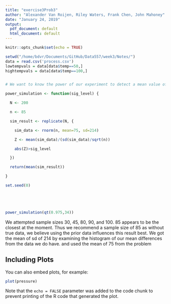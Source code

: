 ```yaml
---
title: "exercise3Prob3"
author: "Alexander Van Roijen, Riley Waters, Frank Chen, John Mahoney"
date: "January 24, 2019"
output:
  pdf_document: default
  html_document: default
---
```


```r
knitr::opts_chunk$set(echo = TRUE)
```

```r
setwd("/home/bdvr/Documents/GitHub/Data557/week3/Notes/")
data = read.csv('process.csv')
lowtempvals = data[data$temp==50,]
hightempvals = data[data$temp==100,]


# We want to know the power of our experiment to detect a mean value of 95.

power_simulation <- function(sig_level) {

  N <- 200

  n <- 85

  sim_result <- replicate(N, {

    sim_data <- rnorm(n, mean=75, sd=214)

    Z <- mean(sim_data)/(sd(sim_data)/sqrt(n))

    abs(Z)>sig_level

  })

  return(mean(sim_result))

}

set.seed(0)





power_simulation(qt(0.975,34))
```

We attempted sample sizes 30, 45, 80, 90, and 100. 85 appears to be the closest at the moment. Thus we recommend a sample size of 85 as without true data, we believe using the prior data influences this result best. We got the mean of sd of 214 by examining the histogram of our mean differences from the data we do have. and used the mean of 75 from the problem

## Including Plots

You can also embed plots, for example:

```r
plot(pressure)
```

Note that the `echo = FALSE` parameter was added to the code chunk to prevent printing of the R code that generated the plot.
